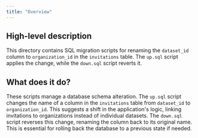 ```yaml
---
title: "Overview"
---
```


## High-level description
This directory contains SQL migration scripts for renaming the `dataset_id` column to `organization_id` in the `invitations` table. The `up.sql` script applies the change, while the `down.sql` script reverts it.

## What does it do?
These scripts manage a database schema alteration. The `up.sql` script changes the name of a column in the `invitations` table from `dataset_id` to `organization_id`. This suggests a shift in the application's logic, linking invitations to organizations instead of individual datasets. The `down.sql` script reverses this change, renaming the column back to its original name. This is essential for rolling back the database to a previous state if needed. 
